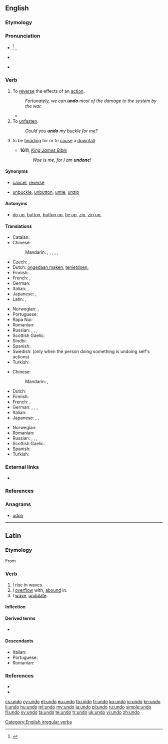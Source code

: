 ==English==

===Etymology===
{{prefix|un|do}}

===Pronunciation===
* {{a|US|UK}}<ref>{{R:OED Online}}</ref> {{IPA|/ʌnˈduː/}}, {{X-SAMPA|/Vn"du:/}}
* {{rhymes|uː}}
* {{homophones|undue}} {{qualifier|in [[Wikipedia:Yod-dropping|yod dropping]] dialects}}

===Verb===
{{en-verb|undoes|undoing|undid|undone}}

# To [[reverse]] the effects of an [[action]].{{jump|reverse effects|s}}
#: ''Fortunately, we can '''undo''' most of the damage to the system by the war.''
#* {{quote-news
|year=2011
|date=October 15
|author=Michael Da Silva
|title=Wigan   1 - 3   Bolton
|work=BBC Sport
|url=http://news.bbc.co.uk/sport2/hi/football/eng_prem/15226200.stm
|page=
|passage=But Wigan '''undid''' their good work by conceding an avoidable second goal deep into first-half injury time.}}
# To [[unfasten]].{{jump|unfasten|a|s}}
#: ''Could you '''undo''' my buckle for me?''
# {{figuratively}} to be [[head]]ing for or to [[cause]] a [[downfall]]
#* '''1611''', ''[[w:Authorized King James Version|King James Bible]]''
#*: ''Woe is me, for I am '''undone'''!''

====Synonyms====
* {{jump|s|reverse effects|a}} [[cancel]], [[reverse]]
* {{jump|s|unfasten|a}} [[unbuckle]], [[unbutton]], [[untie]], [[unzip]]

====Antonyms====
* {{jump|a|unfasten|s}} [[do up]], [[button]], [[button up]], [[tie up]], [[zip]], [[zip up]],

====Translations====
{{trans-top|to reverse}}
* Catalan: {{t+|ca|desfer}}
* Chinese:
*: Mandarin: {{t|cmn|廢棄|sc=Hani}}, {{t|cmn|废弃|tr=fèiqì|sc=Hani}}, {{qualifier|also computing}} {{t|cmn|撤銷|sc=Hani}}, {{t|cmn|撤销|tr=chèxiāo|sc=Hani}}, {{t|cmn|復原|sc=Hani}}, {{t|cmn|复原|tr=fùyuán|sc=Hani}}
* Czech: {{t-|cs|odčinit}},  {{t-|cs|navrátit}}
* Dutch: [[ongedaan maken]], [[tenietdoen]], {{t+|nl|ontdoen}}
* Finnish: {{t+|fi|kumota}}
* French: {{t+|fr|annuler}}, {{t+|fr|défaire}}
* German: {{t-|de|rückgängig machen}}
* Italian: {{t+|it|annullare}},  {{t+|it|disfare}}
* Japanese: {{t-|ja|取り消す|tr=とりけす, torikesu|sc=Jpan}}, {{qualifier|computing}} {{t-|ja|アンドゥ|tr=andu suru|alt=アンドゥする|sc=Jpan}}
* Latin: {{t-|la|abrogo}}, {{t+|la|destruo}}
{{trans-mid}}
* Norwegian: {{t-|no|rette opp}}, {{t+|no|angre}}
* Portuguese: {{t+|pt|desfazer}}
* Rapa Nui: {{tø|rap|kume}}
* Romanian: {{t+|ro|desface}}
* Russian: {{t+|ru|отменять|tr=otmenjátʹ|sc=Cyrl}} {{impf}}, {{t+|ru|отменить|tr=otmenítʹ|sc=Cyrl}} {{pf.}}, {{t+|ru|возвращать|tr=vozvraščátʹ|sc=Cyrl}} {{impf}}, {{t+|ru|вернуть|tr=vernútʹ|sc=Cyrl}} {{pf.}}
* Scottish Gaelic: {{t-|gd|neo-dhèan}}
* Sindhi: {{sd-Arab|[[اڻڪرڻ]]}}
* Spanish: {{t-|es|deshacer}}
* Swedish: {{t+|sv|ångra}} (only when the person doing something is undoing self's actions)
* Turkish: {{t+|tr|geri almak}}
{{trans-bottom}}

{{trans-top|to unfasten}}
* Chinese:
*: Mandarin: {{t|cmn|解開|sc=Hani}}, {{t|cmn|解开|tr=jiěkāi|sc=Hani}}
* Dutch: {{t+|nl|losmaken}}
* Finnish: {{t+|fi|avata}}
* French: {{t+|fr|défaire}}, {{t+|fr|délier}}
* German: {{t-|de|abschnallen}}, {{t+|de|lösen}}, {{t-|de|losmachen}}, {{t+|de|öffnen}}
* Italian: {{t+|it|slacciare}}
* Japanese: {{t-|ja|はずす|tr=hazusu|sc=Jpan}}, {{t-|ja|ほどく|tr=hodoku|sc=Jpan}}, {{t-|ja|解く|tr=とく, toku|sc=Jpan}}
{{trans-mid}}
* Norwegian: {{t+|no|løsne}}
* Romanian: {{t+|ro|desface}}
* Russian: {{t+|ru|расстёгивать|tr=rasstjógivatʹ|sc=Cyrl}} {{impf}}, {{t+|ru|расстегнуть|tr=rasstegnútʹ|sc=Cyrl}} {{pf.}}, {{t+|ru|развязывать|tr=razvjázyvatʹ|sc=Cyrl}} {{impf}}, {{t+|ru|развязать|tr=razvjazátʹ|sc=Cyrl}} {{pf.}}
* Scottish Gaelic: {{t-|gd|fuasgail}}
* Spanish: {{t-|es|desatar}}
* Turkish: {{t+|tr|çözmek}}
{{trans-bottom}}

===External links===
* {{pedialite}}

===References===
<references/>

===Anagrams===
* [[udon#English|udon]]

[[Category:English irregular verbs]]

----

==Latin==

===Etymology===
From {{term|lang=la|unda||a wave}}

===Verb===
{{la-verb|undo|undō|undare|undāre|undavi|undāvī|undatum|undātum}}

# I rise in waves.
# I [[overflow]] with, [[abound]] in.
# I [[wave]], [[undulate]].

====Inflection====
{{la-conj-1st|und|undāv|undāt|22=undav|33=undat}}

====Derived terms====
* {{l|la|redundo|redundō}}

====Descendants====
* Italian: {{l|it|ondare}}
* Portuguese: {{l|pt|undar}}
* Romanian: {{l|ro|unda}}

===References===
* {{R:L&S}}
* {{R:Century 1911|redound}}

[[cs:undo]]
[[cy:undo]]
[[et:undo]]
[[eu:undo]]
[[fa:undo]]
[[fr:undo]]
[[ko:undo]]
[[io:undo]]
[[kn:undo]]
[[li:undo]]
[[hu:undo]]
[[ml:undo]]
[[my:undo]]
[[ja:undo]]
[[pl:undo]]
[[ru:undo]]
[[simple:undo]]
[[fi:undo]]
[[sv:undo]]
[[ta:undo]]
[[te:undo]]
[[tr:undo]]
[[uk:undo]]
[[vi:undo]]
[[zh:undo]]